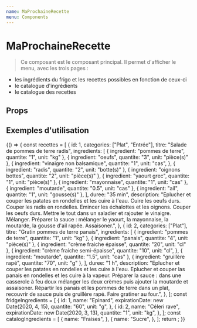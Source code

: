 ```yaml
---
name: MaProchaineRecette
menu: Components
---
```


# MaProchaineRecette


> Ce composant est le composant principal. Il permet d'afficher le menu, avec les trois pages :

- les ingrédients du frigo et les recettes possibles en fonction de ceux-ci
- le catalogue d'ingrédients
- le catalogue des recettes

## Props

<Props of={MaProchaineRecette} />

## Exemples d'utilisation

<Playground>
  {() => {
    const recettes = [
      {
        id: 1,
        categories: ["Plat", "Entrée"],
        titre: "Salade de pommes de terre radis",
        ingredients: [
          { ingredient: "pommes de terre", quantite: "1", unit: "kg" },
          { ingredient: "oeufs", quantite: "3", unit: "pièce(s)" },
          {
            ingredient: "vinaigre non balsamique",
            quantite: "1",
            unit: "cas",
          },
          { ingredient: "radis", quantite: "2", unit: "botte(s)" },
          { ingredient: "oignons bottes", quantite: "2", unit: "pièce(s)" },
          { ingredient: "yaourt grec", quantite: "1", unit: "pièce(s)" },
          { ingredient: "mayonnaise", quantite: "1", unit: "cas" },
          { ingredient: "moutarde", quantite: "0.5", unit: "cas" },
          { ingredient: "ail", quantite: "1", unit: "gousse(s)" },
        ],
        duree: "35 min",
        description:
          "Eplucher et couper les patates en rondelles et les cuire à l'eau. Cuire les oeufs durs. Couper les radis en rondelles. Emincer les échalottes et les oignons. Couper les oeufs durs. Mettre le tout dans un saladier et rajouter le vinaigre. Mélanger. Préparer la sauce :  mélanger le yaourt, la mayonnaise, la moutarde, la gousse d'ail rapée. Assaisoner.",
      },
      {
        id: 2,
        categories: ["Plat"],
        titre: "Gratin pommes de terre panais",
        ingredients: [
          { ingredient: "pommes de terre", quantite: "1", unit: "kg" },
          { ingredient: "panais", quantite: "4", unit: "pièce(s)" },
          { ingredient: "crème fraiche épaisse", quantite: "20", unit: "cl" },
          {
            ingredient: "crème fraiche semi-épaisse",
            quantite: "10",
            unit: "cl",
          },
          { ingredient: "moutarde", quantite: "1.5", unit: "cas" },
          { ingredient: "gruillère rapé", quantite: "70", unit: "g" },
        ],
        duree: "1 h",
        description:
          "Eplucher et couper les patates en rondelles et les cuire à l'eau. Eplucher et couper las panais en rondelles et les cuire à la vapeur. Préparer la sauce : dans une casserole à feu doux mélanger les deux crèmes puis ajouter la moutarde et assaisoner. Répartir les panais et les pommes de terre dans un plat, recouvrir de sauce puis de gruillère rapé. Faire gratiner au four.",
      },
    ];
    const fridgeIngredients = [
      {
        id: 1,
        name: "Epinard",
        expirationDate: new Date(2020, 4, 15),
        quantite: "60",
        unit: "g",
      },
      {
        id: 2,
        name: "Céleri rave",
        expirationDate: new Date(2020, 3, 13),
        quantite: "1",
        unit: "kg",
      },
    ];
    const catalogIngredients = [
      {
        name: "Fraises",
      },
      {
        name: "Sucre",
      },
    ];
    return <MaProchaineRecette />;
  }}
</Playground>
